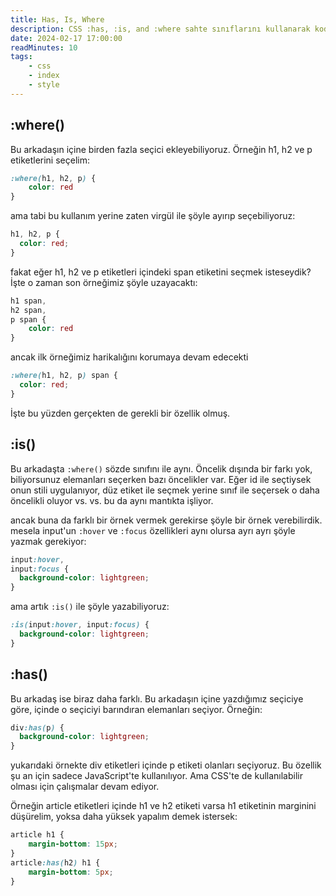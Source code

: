 ```yaml
---
title: Has, Is, Where
description: CSS :has, :is, and :where sahte sınıflarını kullanarak kodunuzu daha okunabilir ve sürdürülebilir hale getirin.
date: 2024-02-17 17:00:00
readMinutes: 10
tags:
    - css
    - index
    - style
---
```


## :where()

Bu arkadaşın içine birden fazla seçici ekleyebiliyoruz. Örneğin h1, h2 ve p etiketlerini seçelim:

```css
:where(h1, h2, p) {
	color: red
}
```

ama tabi bu kullanım yerine zaten virgül ile şöyle ayırıp seçebiliyoruz:

```css
h1, h2, p {
  color: red;
}
```

fakat eğer h1, h2 ve p etiketleri içindeki span etiketini seçmek isteseydik? İşte o zaman son örneğimiz şöyle uzayacaktı:

```css
h1 span,
h2 span,
p span {
	color: red
}
```

ancak ilk örneğimiz harikalığını korumaya devam edecekti

```css
:where(h1, h2, p) span {
  color: red;
}
```

İşte bu yüzden gerçekten de gerekli bir özellik olmuş.

## :is()

Bu arkadaşta `:where()` sözde sınıfını ile aynı. Öncelik dışında bir farkı yok, biliyorsunuz elemanları seçerken bazı öncelikler var. Eğer id ile seçtiysek onun stili uygulanıyor, düz etiket ile seçmek yerine sınıf ile seçersek o daha öncelikli oluyor vs. vs. bu da aynı mantıkta işliyor.

ancak buna da farklı bir örnek vermek gerekirse şöyle bir örnek verebilirdik. mesela input'un `:hover` ve `:focus` özellikleri aynı olursa ayrı ayrı şöyle yazmak gerekiyor:

```css
input:hover,
input:focus {
  background-color: lightgreen;
}
```

ama artık `:is()` ile şöyle yazabiliyoruz:

```css
:is(input:hover, input:focus) {
  background-color: lightgreen;
}
```

## :has()

Bu arkadaş ise biraz daha farklı. Bu arkadaşın içine yazdığımız seçiciye göre, içinde o seçiciyi barındıran elemanları seçiyor. Örneğin:

```css
div:has(p) {
  background-color: lightgreen;
}
```

yukarıdaki örnekte div etiketleri içinde p etiketi olanları seçiyoruz. Bu özellik şu an için sadece JavaScript'te kullanılıyor. Ama CSS'te de kullanılabilir olması için çalışmalar devam ediyor.

Örneğin article etiketleri içinde h1 ve h2 etiketi varsa h1 etiketinin marginini düşürelim, yoksa daha yüksek yapalım demek istersek:

```css
article h1 {
    margin-bottom: 15px;
}
article:has(h2) h1 {
    margin-bottom: 5px;
}
```